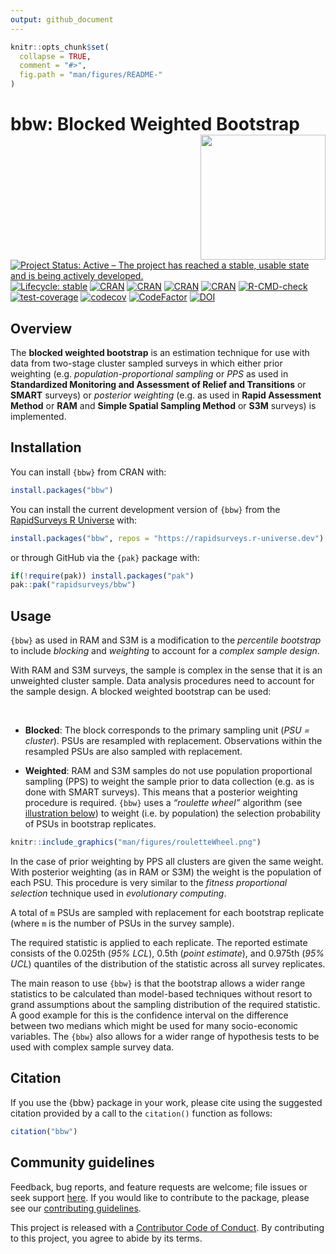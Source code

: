 ```yaml
---
output: github_document
---
```


<!-- README.md is generated from README.Rmd. Please edit that file -->

```r
knitr::opts_chunk$set(
  collapse = TRUE,
  comment = "#>",
  fig.path = "man/figures/README-"
)
```

# bbw: Blocked Weighted Bootstrap <img src="man/figures/logo.png" width="200" align="right" />

<!-- badges: start -->
[![Project Status: Active – The project has reached a stable, usable state and is being actively developed.](https://www.repostatus.org/badges/latest/active.svg)](https://www.repostatus.org/#active)
[![Lifecycle: stable](https://img.shields.io/badge/lifecycle-stable-brightgreen.svg)](https://lifecycle.r-lib.org/articles/stages.html#stable)
[![CRAN](https://img.shields.io/cran/v/bbw.svg)](https://cran.r-project.org/package=bbw)
[![CRAN](https://img.shields.io/cran/l/bbw.svg)](https://CRAN.R-project.org/package=bbw)
[![CRAN](http://cranlogs.r-pkg.org/badges/bbw)](https://CRAN.R-project.org/package=bbw)
[![CRAN](http://cranlogs.r-pkg.org/badges/grand-total/bbw)](https://CRAN.R-project.org/package=bbw)
[![R-CMD-check](https://github.com/rapidsurveys/bbw/actions/workflows/R-CMD-check.yaml/badge.svg)](https://github.com/rapidsurveys/bbw/actions/workflows/R-CMD-check.yaml)
[![test-coverage](https://github.com/rapidsurveys/bbw/actions/workflows/test-coverage.yaml/badge.svg)](https://github.com/rapidsurveys/bbw/actions/workflows/test-coverage.yaml)
[![codecov](https://codecov.io/gh/rapidsurveys/bbw/graph/badge.svg?token=edgQexvxhi)](https://codecov.io/gh/rapidsurveys/bbw)
[![CodeFactor](https://www.codefactor.io/repository/github/rapidsurveys/bbw/badge)](https://www.codefactor.io/repository/github/rapidsurveys/bbw)
[![DOI](https://zenodo.org/badge/117305174.svg)](https://doi.org/10.5281/zenodo.6594797)
<!-- badges: end -->

## Overview
The **blocked weighted bootstrap** is an estimation technique for use with data from two-stage cluster sampled surveys in which either prior weighting (e.g. *population-proportional sampling* or *PPS* as used in **Standardized Monitoring and Assessment of Relief and Transitions** or **SMART** surveys) or *posterior weighting* (e.g. as used in **Rapid Assessment Method** or **RAM** and **Simple Spatial Sampling Method** or **S3M** surveys) is implemented.

## Installation

You can install `{bbw}` from CRAN with:

```r
install.packages("bbw")
```

You can install the current development version of `{bbw}` from the [RapidSurveys R Universe](https://rapidsurveys.r-universe.dev) with:

```r
install.packages("bbw", repos = "https://rapidsurveys.r-universe.dev")
```

or through GitHub via the `{pak}` package with:

```r
if(!require(pak)) install.packages("pak")
pak::pak("rapidsurveys/bbw")
```

## Usage
`{bbw}` as used in RAM and S3M is a modification to the *percentile bootstrap* to include *blocking* and *weighting* to account for a *complex sample design*.

With RAM and S3M surveys, the sample is complex in the sense that it is an unweighted cluster sample. Data analysis procedures need to account for the sample design. A blocked weighted bootstrap can be used:

<br/>

* **Blocked**: The block corresponds to the primary sampling unit (*PSU = cluster*). PSUs are resampled with replacement. Observations within the resampled PSUs are also sampled with replacement.

* **Weighted**: RAM and S3M samples do not use population proportional sampling (PPS) to weight the sample prior to data collection (e.g. as is done with SMART surveys). This means that a posterior weighting procedure is required. `{bbw}` uses a *"roulette wheel"* algorithm (see [illustration below](#FIG1)) to weight (i.e. by population) the selection probability of PSUs in bootstrap replicates.

<a name="FIG1"></a>
<p align="center">
```r
knitr::include_graphics("man/figures/rouletteWheel.png")
```
</p>

In the case of prior weighting by PPS all clusters are given the same weight. With posterior weighting (as in RAM or S3M) the weight is the population of each PSU. This procedure is very similar to the *fitness proportional selection* technique used in *evolutionary computing*.

A total of `m` PSUs are sampled with replacement for each bootstrap replicate (where `m` is the number of PSUs in the survey sample).

The required statistic is applied to each replicate. The reported estimate consists of the 0.025th (*95% LCL*), 0.5th (*point estimate*), and 0.975th (*95% UCL*) quantiles of the distribution of the statistic across all survey replicates.

The main reason to use `{bbw}` is that the bootstrap allows a wider range statistics to be calculated than model-based techniques without resort to grand assumptions about the sampling distribution of the required statistic. A good example for this is the confidence interval on the difference between two medians which might be used for many socio-economic variables. The `{bbw}` also allows for a wider range of hypothesis tests to be used with complex sample survey data.

## Citation

If you use the {bbw} package in your work, please cite using the suggested citation provided by a call to the `citation()` function as follows:

```r
citation("bbw")
```

## Community guidelines

Feedback, bug reports, and feature requests are welcome; file issues or seek support [here](https://github.com/rapidsurveys/bbw/issues). If you would like to contribute to the package, please see our [contributing guidelines](https://rapidsurveys.io/bbw/CONTRIBUTING.html).

This project is released with a [Contributor Code of Conduct](https://rapidsurveys.io/bbw/CODE_OF_CONDUCT.html). By contributing to this project, you agree to abide by its terms.
